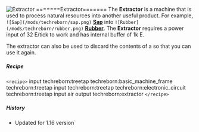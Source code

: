![Extractor](/mods/techreborn/extractor.png)
=======Extractor======= The **Extractor** is a machine that is used
to process natural resources into another useful product. For example,
`![Sap](/mods/techreborn/sap.png)`
**[Sap](items:part:sap "wikilink")** into
`![Rubber](/mods/techreborn/rubber.png)`
**[Rubber](items:part:rubber "wikilink")**. The **Extractor**
requires a power input of 32 E/tick to work and has internal buffer of
1k E.

The extractor can also be used to discard the contents of a
<Mcitem id="techreborn:cell"/> so that you can use
it again.

##### Recipe

`<recipe>` input techreborn:treetap
techreborn:basic_machine_frame techreborn:treetap input
techreborn:treetap techreborn:electronic_circuit techreborn:treetap
input air output techreborn:extractor `</recipe>`

##### History

* Updated for 1.16 version`
